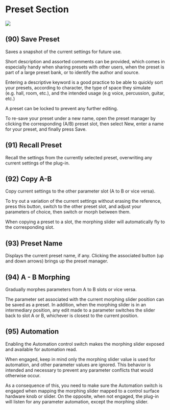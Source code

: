 # Preset Section
![](https://media.githubusercontent.com/media/FLUX-SE/doc_images/main/Plugins/ircam-trax/trax_15.png)

## (90) Save Preset
Saves a snapshot of the current settings for future use.

Short description and assorted comments can be provided, which comes in especially handy when sharing presets with
other users, when the preset is part of a large preset bank, or to identify the author and source.

Entering a descriptive keyword is a good practice to be able to quickly sort your presets, according to character, the type of
space they simulate (e.g. hall, room, etc.), and the intended usage (e.g voice, percussion, guitar, etc.)

A preset can be locked to prevent any further editing.

To re-save your preset under a new name, open the preset manager by clicking the corresponding (A/B) preset slot, then
select New, enter a name for your preset, and finally press Save.

## (91) Recall Preset
Recall the settings from the currently selected preset, overwriting any current settings of the plug-in.

## (92) Copy A-B
Copy current settings to the other parameter slot (A to B or vice versa).

To try out a variation of the current settings without erasing the reference, press this button, switch to the other preset slot,
and adjust your parameters of choice, then switch or morph between them.

When copying a preset to a slot, the morphing slider will automatically fly to the corresponding slot.

## (93) Preset Name
Displays the current preset name, if any. Clicking the associated button (up and down arrows) brings up the preset manager.

## (94) A - B Morphing
Gradually morphes parameters from A to B slots or vice versa.

The parameter set associated with the current morphing slider position can be saved as a preset. In addition, when the
morphing slider is in an intermediary position, any edit made to a parameter switches the slider back to slot A or B, 
whichever is closest to the current position.


## (95) Automation
Enabling the Automation control switch makes the morphing slider exposed and available for automation read.

When engaged, keep in mind only the morphing slider value is used for automation, and other parameter values are 
ignored. This behavior is intended and necessary to prevent any parameter conflicts that would otherwise occur.

As a consequence of this, you need to make sure the Automation switch is engaged when mapping the morphing slider
mapped to a control surface hardware knob or slider. On the opposite, when not engaged, the plug-in will listen for any
parameter automation, except the morphing slider.
